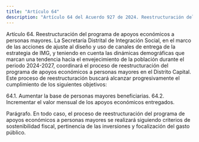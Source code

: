 ```yaml
---
title: "Artículo 64"
description: "Artículo 64 del Acuerdo 927 de 2024. Reestructuración del programa de apoyos económicos a personas mayores."
---
```


Artículo 64. Reestructuración del programa de apoyos económicos a personas mayores. La Secretaría Distrital de Integración Social, en el marco de las acciones de ajuste al diseño y uso de canales de entrega de la estrategia de IMG, y teniendo en cuenta las dinámicas demográficas que marcan una tendencia hacia el envejecimiento de la población durante el periodo 2024-2027, coordinará el proceso de reestructuración del programa de apoyos económicos a personas mayores en el Distrito Capital. Este proceso de reestructuración buscará alcanzar progresivamente el cumplimiento de los siguientes objetivos:
 
64.1. Aumentar la base de personas mayores beneficiarias.
64.2. Incrementar el valor mensual de los apoyos económicos entregados.
 
Parágrafo. En todo caso, el proceso de reestructuración del programa de apoyos económicos a personas mayores se realizará siguiendo criterios de sostenibilidad fiscal, pertinencia de las inversiones y focalización del gasto público.